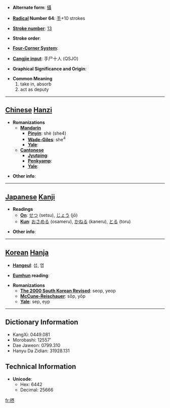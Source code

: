 * '''Alternate form''': [[攝]]

* '''[[Wiktionary:Chinese radical index| Radical]] Number 64''': [[Wiktionary:Chinese radical index 手|手]]+10 strokes

* '''[[Wiktionary:Chinese total strokes index|Stroke number]]''': [[Wiktionary:Chinese total strokes index 13|13]]

* '''Stroke order''': 

* '''[[Wiktionary:Chinese four corner index|Four-Corner System]]''': 

* '''[[Wiktionary:Chinese Cangjie index|Cangjie input]]''': 手尸十人 (QSJO)

* '''Graphical Significance and Origin''': 

* '''Common Meaning'''
*#take in, absorb
*# act as deputy


----

== [[Chinese]] [[Hanzi]] ==

* '''Romanizations'''
** '''[[Mandarin]]'''
*** '''[[Pinyin]]''': shè (she4)
*** '''[[Wade-Giles]]''': she<sup>4</sup>
*** '''[[Yale]]''': 
** '''[[Cantonese]]'''
*** '''[[Jyutping]]''':
*** '''[[Penkyamp]]''': 
*** '''[[Yale]]''': 

* '''Other info''': 

----

== [[Japanese]] [[Kanji]] ==

* '''Readings'''
** '''[[On]]''': [[せつ]] (setsu), [[じょう]] (jō)
** '''[[Kun]]''': [[おさめる]] (osameru), [[かねる]] (kaneru), [[とる]] (toru)

* '''Other info''':  

----

== [[Korean]] [[Hanja]] ==

* '''[[Hangeul]]''': 섭, 엽

* '''[[Eumhun]] reading''': 

* '''Romanizations'''
** '''[[The 2000 South Korean Revised Romanization|The 2000 South Korean Revised]]''': seop, yeop
** '''[[McCune-Reischauer]]''': sŏp, yŏp
** '''[[Yale]]''': sep, eyp

----

== Dictionary Information ==

* KangXi: 0449.081
* Morobashi: 12557'
* Dae Jaweon: 0799.310
* Hanyu Da Zidian: 31928.131

== Technical Information ==

* '''Unicode''':
** Hex: 6442
** Decimal: 25666

[[fr:摂]]